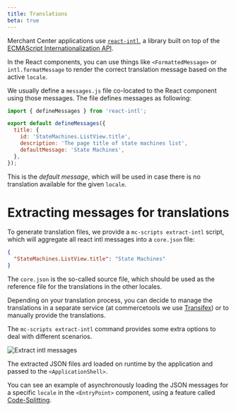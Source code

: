 ```yaml
---
title: Translations
beta: true
---
```


Merchant Center applications use [`react-intl`](https://github.com/formatjs/react-intl), a library built on top of the [ECMAScript Internationalization API](http://www.ecma-international.org/ecma-402/1.0/).

In the React components, you can use things like `<FormattedMessage>` or `intl.formatMessage` to render the correct translation message based on the active `locale`.

We usually define a `messages.js` file co-located to the React component using those messages. The file defines messages as following:

```js
import { defineMessages } from 'react-intl';

export default defineMessages({
  title: {
    id: 'StateMachines.ListView.title',
    description: 'The page title of state machines list',
    defaultMessage: 'State Machines',
  },
});
```

This is the _default message_, which will be used in case there is no translation available for the given `locale`.

# Extracting messages for translations

To generate translation files, we provide a `mc-scripts extract-intl` script, which will aggregate all react intl messages into a `core.json` file:

```json
{
  "StateMachines.ListView.title": "State Machines"
}
```

The `core.json` is the so-called source file, which should be used as the reference file for the translations in the other locales.

Depending on your translation process, you can decide to manage the translations in a separate service (at commercetools we use [Transifex]()) or to manually provide the translations.

The `mc-scripts extract-intl` command provides some extra options to deal with different scenarios.

![Extract intl messages](../../images/mc-dev-yarn-i18n-build.png)

The extracted JSON files ard loaded on runtime by the application and passed to the `<ApplicationShell>`.

You can see an example of asynchronously loading the JSON messages for a specific `locale` in the `<EntryPoint>` component, using a feature called [Code-Splitting](https://reactjs.org/docs/code-splitting.html).
